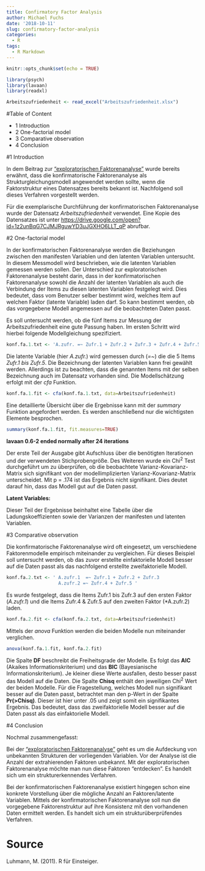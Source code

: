 ```yaml
---
title: Confirmatory Factor Analysis
author: Michael Fuchs
date: '2018-10-11'
slug: confirmatory-factor-analysis
categories:
  - R
tags:
  - R Markdown
---
```


```r
knitr::opts_chunk$set(echo = TRUE)
```


```r
library(psych)
library(lavaan)
library(readxl)
```
```r
Arbeitszufriedenheit <- read_excel("Arbeitszufriedenheit.xlsx")
```


#Table of Content

+ 1 Introduction
+ 2 One-factorial model
+ 3 Comparative observation
+ 4 Conclusion

#1 Introduction

In dem Beitrag zur ["exploratorischen Faktorenanalyse"](https://michael-fuchs.netlify.com/2018/10/07/exploratory-factor-analysis/) wurde bereits erwähnt, dass die konfirmatorische Faktorenanalyse als Strukturgleichungsmodell angewendet werden sollte, wenn die Faktorstruktur eines Datensatzes bereits bekannt ist. Nachfolgend soll dieses Verfahren vorgestellt werden.

Für die exemplarische Durchführung der konfirmatorischen Faktorenanalyse wurde der Datensatz *Arbeitszufriedenheit* verwendet. Eine Kopie des Datensatzes ist unter <https://drive.google.com/open?id=1z2unBqG7CJMJRguwYD3uJGXHO6LLT_qP> abrufbar.


#2 One-factorial model

In der konfirmatorischen Faktorenanalyse werden die Beziehungen zwischen den manifesten Variablen und den latenten Variablen untersucht. In diesem Messmodell wird beschrieben, wie die latenten Variablen gemessen werden sollen. Der Unterschied zur exploratorischen Faktorenanalyse besteht darin, dass in der konfirmatorischen Faktorenanalyse sowohl die Anzahl der latenten Variablen als auch die Verbindung der Items zu diesen latenten Variablen festgelegt wird. Dies bedeutet, dass vom Benutzer selber bestimmt wird, welches Item auf welchen Faktor (latente Variable) laden darf. So kann bestimmt werden, ob das vorgegebene Modell angemessen auf die beobachteten Daten passt. 

Es soll untersucht werden, ob die fünf Items zur Messung der Arbeitszufriedenheit eine gute Passung haben. Im ersten Schritt wird hierbei folgende Modellgleichung spezifiziert.
```r
konf.fa.1.txt <- 'A.zufr. =~ Zufr.1 + Zufr.2 + Zufr.3 + Zufr.4 + Zufr.5' 
```

Die latente Variable (hier *A.zufr.*) wird gemessen durch (*=~*) die die 5 Items *Zufr.1 bis Zufr.5*. Die Bezeichnung der latenten Variablen kann frei gewählt werden. Allerdings ist zu beachten, dass die genannten Items mit der selben Bezeichnung auch im Datensatz vorhanden sind. Die Modellschätzung erfolgt mit der *cfa* Funktion.
```r
konf.fa.1.fit <- cfa(konf.fa.1.txt, data=Arbeitszufriedenheit)
```

Eine detaillierte Übersicht über die Ergebnisse kann mit der *summary* Funktion angefordert werden. Es werden anschließend nur die wichtigsten Elemente besprochen. 
```r
summary(konf.fa.1.fit, fit.measures=TRUE)
```

**lavaan 0.6-2 ended normally after 24 iterations**

Der erste Teil der Ausgabe gibt Aufschluss über die benötigten Iterationen und der verwendeten Stichprobengröße. Des Weiteren wurde ein Chi^2^ Test durchgeführt um zu überprüfen, ob die beobachtete Varianz-Kovarianz-Matrix sich signifikant von der modellimplizierten Varianz-Kovarianz-Matrix unterscheidet. Mit p = .174 ist das Ergebnis nicht signifikant. Dies deutet darauf hin, dass das Modell gut auf die Daten passt. 

**Latent Variables:**

Dieser Teil der Ergebnisse beinhaltet eine Tabelle über die Ladungskoeffizienten sowie der Varianzen der manifesten und latenten Variablen. 


#3 Comparative observation

Die konfirmatorische Faktorenanalyse wird oft eingesetzt, um verschiedene Faktorenmodelle empirisch miteinander zu vergleichen. Für dieses Beispiel soll untersucht werden, ob das zuvor erstellte einfaktorielle Modell besser auf die Daten passt als das nachfolgend erstellte zweifaktorielle Modell. 
```r
konf.fa.2.txt <- ' A.zufr.1  =~ Zufr.1 + Zufr.2 + Zufr.3
                   A.zufr.2 =~ Zufr.4 + Zufr.5 '
```

Es wurde festgelegt, dass die Items Zufr.1 bis Zufr.3 auf den ersten Faktor (*A.zufr.1*) und die Items Zufr.4 & Zufr.5 auf den zweiten Faktor (*A.zufr.2) laden. 
```r
konf.fa.2.fit <- cfa(konf.fa.2.txt, data=Arbeitszufriedenheit)
```

Mittels der *anova* Funktion werden die beiden Modelle nun miteinander verglichen.
```r
anova(konf.fa.1.fit, konf.fa.2.fit)
```

Die Spalte **DF** beschreibt die Freiheitsgrade der Modelle. Es folgt das **AIC** (Akaikes Informationskriterium) und das **BIC** (Bayesianische Informationskriterium). Je kleiner diese Werte ausfallen, desto besser passt das Modell auf die Daten. Die Spalte **Chisq** enthält den jeweiligen Chi^2^ Wert der beiden Modelle. Für die Fragestellung, welches Modell nun signifikant besser auf die Daten passt, betrachtet man den p-Wert in der Spalte **Pr(>Chisq)**. Dieser ist hier unter .05 und zeigt somit ein signifikantes Ergebnis. Das bedeutet, dass das zweifaktorielle Modell besser auf die Daten passt als das einfaktorielle Modell.  


#4 Conclusion

Nochmal zusammengefasst:

Bei der ["exploratorischen Faktorenanalyse"](https://michael-fuchs.netlify.com/2018/10/07/exploratory-factor-analysis/) geht es um die Aufdeckung von unbekannten Strukturen der vorliegenden Variablen. Vor der Analyse ist die Anzahl der extrahierenden Faktoren unbekannt. Mit der exploratorischen Faktorenanalyse möchte man nun diese Faktoren "entdecken". Es handelt sich um ein strukturerkennendes Verfahren. 

Bei der konfirmatorischen Faktorenanalyse existiert hingegen schon eine konkrete Vorstellung über die mögliche Anzahl an Faktoren/latente Variablen. Mittels der konfirmatorischen Faktorenanalyse soll nun die vorgegebene Faktorenstruktur auf ihre Konsistenz mit den vorhandenen Daten ermittelt werden. Es handelt sich um ein strukturüberprüfendes Verfahren.


# Source

Luhmann, M. (2011). R für Einsteiger.